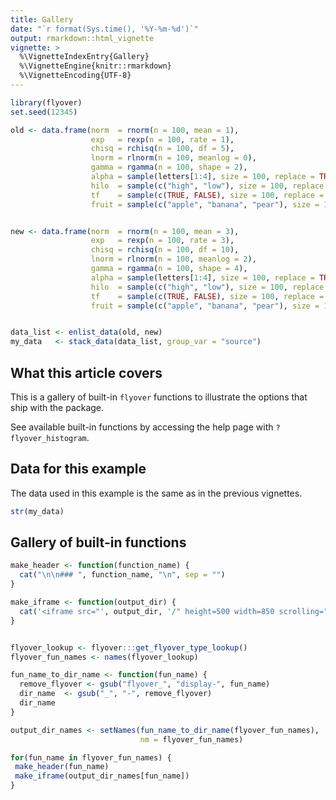 ```yaml
---
title: Gallery
date: "`r format(Sys.time(), '%Y-%m-%d')`"
output: rmarkdown::html_vignette
vignette: >
  %\VignetteIndexEntry{Gallery}
  %\VignetteEngine{knitr::rmarkdown}
  %\VignetteEncoding{UTF-8}
---
```


```r
library(flyover)
set.seed(12345)

old <- data.frame(norm  = rnorm(n = 100, mean = 1),
                  exp   = rexp(n = 100, rate = 1),
                  chisq = rchisq(n = 100, df = 5),
                  lnorm = rlnorm(n = 100, meanlog = 0),
                  gamma = rgamma(n = 100, shape = 2),
                  alpha = sample(letters[1:4], size = 100, replace = TRUE, prob = c(1, 2, 3, 4)),
                  hilo  = sample(c("high", "low"), size = 100, replace = TRUE, prob = c(1, 2)),
                  tf    = sample(c(TRUE, FALSE), size = 100, replace = TRUE, prob = c(1, 1)),
                  fruit = sample(c("apple", "banana", "pear"), size = 100, replace = TRUE, prob = c(1, 2, 3)))


new <- data.frame(norm  = rnorm(n = 100, mean = 3),
                  exp   = rexp(n = 100, rate = 3),
                  chisq = rchisq(n = 100, df = 10),
                  lnorm = rlnorm(n = 100, meanlog = 2),
                  gamma = rgamma(n = 100, shape = 4),
                  alpha = sample(letters[1:4], size = 100, replace = TRUE, prob = c(4, 3, 2, 1)),
                  hilo  = sample(c("high", "low"), size = 100, replace = TRUE, prob = c(2, 1)),
                  tf    = sample(c(TRUE, FALSE), size = 100, replace = TRUE, prob = c(1, 3)),
                  fruit = sample(c("apple", "banana", "pear"), size = 100, replace = TRUE, prob = c(3, 2, 1)))


data_list <- enlist_data(old, new)
my_data   <- stack_data(data_list, group_var = "source")
```


## What this article covers

This is a gallery of built-in `flyover` functions to illustrate the options that ship with the package.

See available built-in functions by accessing the help page with `?flyover_histogram`.


## Data for this example

The data used in this example is the same as in the previous vignettes.


```r
str(my_data)
```


## Gallery of built-in functions

```r
make_header <- function(function_name) {
  cat("\n\n### ", function_name, "\n", sep = "")
}

make_iframe <- function(output_dir) {
  cat('<iframe src="', output_dir, '/" height=500 width=850 scrolling="no" frameborder="0" webkitallowfullscreen="true" mozallowfullscreen="true" allowfullscreen="true"></iframe>', sep = "")
}


flyover_lookup <- flyover:::get_flyover_type_lookup()
flyover_fun_names <- names(flyover_lookup)

fun_name_to_dir_name <- function(fun_name) {
  remove_flyover <- gsub("flyover_", "display-", fun_name)
  dir_name  <- gsub("_", "-", remove_flyover)
  dir_name
}

output_dir_names <- setNames(fun_name_to_dir_name(flyover_fun_names),
                             nm = flyover_fun_names)
```


```r
for(fun_name in flyover_fun_names) {
 make_header(fun_name)
 make_iframe(output_dir_names[fun_name])
}
```
